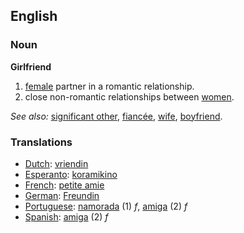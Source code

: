 == English ==

=== Noun ===

'''Girlfriend'''
# [[female]] partner in a romantic relationship.
# close non-romantic relationships between [[women]].

''See also:'' [[significant other]], [[fiancée]], [[wife]], [[boyfriend]].

=== Translations ===
*[[Dutch]]: [[vriendin]]
*[[Esperanto]]: [[koramikino]]
*[[French]]: [[petite amie]]
*[[German]]: [[Freundin]]
*[[Portuguese]]: [[namorada]] (1) ''f'', [[amiga]] (2) ''f''
*[[Spanish]]: [[amiga]] (2) ''f''